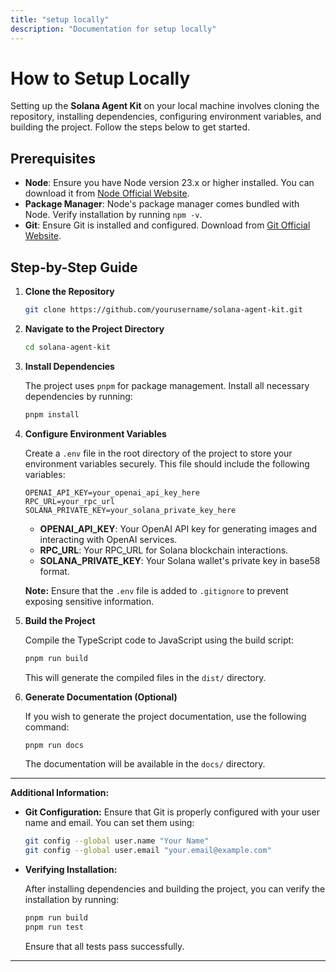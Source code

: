 ```yaml
---
title: "setup locally"
description: "Documentation for setup locally"
---
```


# How to Setup Locally

Setting up the **Solana Agent Kit** on your local machine involves cloning the repository, installing dependencies, configuring environment variables, and building the project. Follow the steps below to get started.

## Prerequisites

- **Node**: Ensure you have Node version 23.x or higher installed. You can download it from [Node Official Website](https://nodejs.org/).
- **Package Manager**: Node's package manager comes bundled with Node. Verify installation by running `npm -v`.
- **Git**: Ensure Git is installed and configured. Download from [Git Official Website](https://git-scm.com/).

## Step-by-Step Guide

1. **Clone the Repository**
   ```bash
   git clone https://github.com/yourusername/solana-agent-kit.git
   ```

2. **Navigate to the Project Directory**
   ```bash
   cd solana-agent-kit
   ```

3. **Install Dependencies**

   The project uses `pnpm` for package management. Install all necessary dependencies by running:
   ```bash
   pnpm install
   ```

4. **Configure Environment Variables**

   Create a `.env` file in the root directory of the project to store your environment variables securely. This file should include the following variables:
   ```env
   OPENAI_API_KEY=your_openai_api_key_here
   RPC_URL=your_rpc_url
   SOLANA_PRIVATE_KEY=your_solana_private_key_here
   ```

   - **OPENAI_API_KEY**: Your OpenAI API key for generating images and interacting with OpenAI services.
   - **RPC_URL**: Your RPC_URL for Solana blockchain interactions.
   - **SOLANA_PRIVATE_KEY**: Your Solana wallet's private key in base58 format.

   **Note:** Ensure that the `.env` file is added to `.gitignore` to prevent exposing sensitive information.

5. **Build the Project**

   Compile the TypeScript code to JavaScript using the build script:
   ```bash
   pnpm run build
   ```

   This will generate the compiled files in the `dist/` directory.

6. **Generate Documentation (Optional)**

   If you wish to generate the project documentation, use the following command:
   ```bash
   pnpm run docs
   ```

   The documentation will be available in the `docs/` directory.

---

**Additional Information:**

- **Git Configuration:** Ensure that Git is properly configured with your user name and email. You can set them using:
  ```bash
  git config --global user.name "Your Name"
  git config --global user.email "your.email@example.com"
  ```

- **Verifying Installation:**

  After installing dependencies and building the project, you can verify the installation by running:
  ```bash
  pnpm run build
  pnpm run test
  ```

  Ensure that all tests pass successfully.

--- 